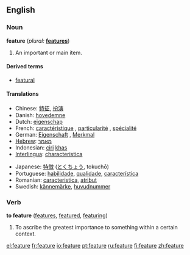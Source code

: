 ==English==

===Noun===
'''feature''' (''plural:'' '''[[features]]''')
# An important or main item.

====Derived terms====
* [[featural]]

====Translations====
{{top}}
*Chinese: [[特征]], [[扮演]]
*Danish: [[hovedemne]] {{n}}
*Dutch: [[eigenschap]] {{f}}
*French: [[caractéristique]] {{n}}, [[particularité]] {{n}}, [[spécialité]] {{n}}
*German: [[Eigenschaft]] {{n}}, [[Merkmal]] {{n}}
*[[Hebrew]]: [[מאמר]]
*Indonesian: [[ciri]] [[khas]]
*[[Interlingua]]: [[characteristica]]
{{mid}}
*Japanese: [[特徴]] ([[とくちょう]], tokuchō)
*Portuguese: [[habilidade]], [[qualidade]], [[característica]]
*Romanian: [[caracteristica]], [[atribut]]
*Swedish: [[kännemärke]], [[huvudnummer]]
{{bottom}}

===Verb===
'''to feature'''  ([[features]], [[featured]], [[featuring]])
# To ascribe the greatest importance to something within a certain context.

[[el:feature]]
[[fr:feature]]
[[io:feature]]
[[pt:feature]]
[[ru:feature]]
[[fi:feature]]
[[zh:feature]]